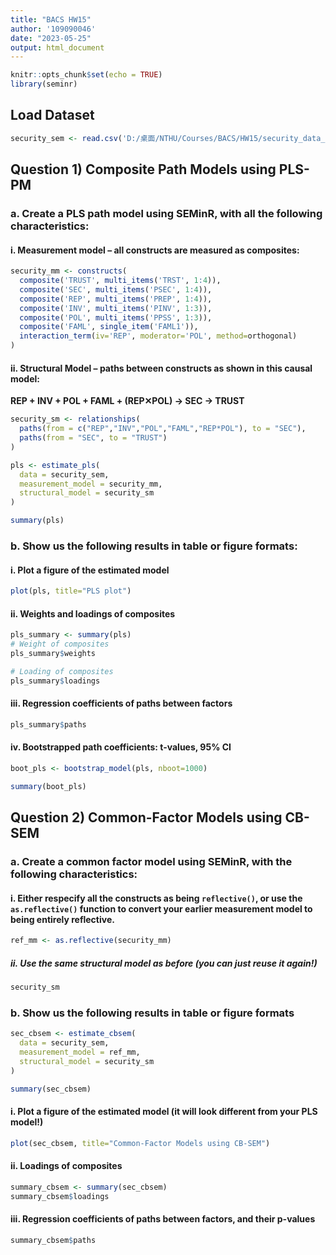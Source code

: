 ---
title: "BACS HW15"
author: '109090046'
date: "2023-05-25"
output: html_document
---

```{r setup, include=FALSE}
knitr::opts_chunk$set(echo = TRUE)
library(seminr)
```

## Load Dataset
```{r cars}
security_sem <- read.csv('D:/桌面/NTHU/Courses/BACS/HW15/security_data_sem.csv')
```

## Question 1) Composite Path Models using PLS-PM

### a. Create a PLS path model using SEMinR, with all the following characteristics:

#### i. Measurement model – all constructs are measured as composites:
```{r}
security_mm <- constructs(
  composite('TRUST', multi_items('TRST', 1:4)),
  composite('SEC', multi_items('PSEC', 1:4)),
  composite('REP', multi_items('PREP', 1:4)),
  composite('INV', multi_items('PINV', 1:3)),
  composite('POL', multi_items('PPSS', 1:3)),
  composite('FAML', single_item('FAML1')),
  interaction_term(iv='REP', moderator='POL', method=orthogonal)
)
```

#### ii. Structural Model – paths between constructs as shown in this causal model:
**REP + INV + POL + FAML + (REP✕POL) → SEC → TRUST**
```{r}
security_sm <- relationships(
  paths(from = c("REP","INV","POL","FAML","REP*POL"), to = "SEC"),
  paths(from = "SEC", to = "TRUST")
)
```

```{r}
pls <- estimate_pls(
  data = security_sem,
  measurement_model = security_mm,
  structural_model = security_sm
)

summary(pls)
```

### b. Show us the following results in table or figure formats:

#### i. Plot a figure of the estimated model
```{r}
plot(pls, title="PLS plot")
```

#### ii. Weights and loadings of composites
```{r}
pls_summary <- summary(pls)
# Weight of composites
pls_summary$weights

# Loading of composites
pls_summary$loadings
```

#### iii. Regression coefficients of paths between factors
```{r}
pls_summary$paths
```

#### iv. Bootstrapped path coefficients: t-values, 95% CI
```{r}
boot_pls <- bootstrap_model(pls, nboot=1000)

summary(boot_pls)
```

## Question 2) Common-Factor Models using CB-SEM

### a. Create a common factor model using SEMinR, with the following characteristics:

#### i. Either respecify all the constructs as being `reflective()`, or use the `as.reflective()` function to convert your earlier measurement model to being entirely reflective.
```{r}
ref_mm <- as.reflective(security_mm)
```

##### ii. Use the same structural model as before (you can just reuse it again!)
```{r}
security_sm
```

### b. Show us the following results in table or figure formats
```{r}
sec_cbsem <- estimate_cbsem(
  data = security_sem,
  measurement_model = ref_mm,
  structural_model = security_sm
)

summary(sec_cbsem)
```

#### i. Plot a figure of the estimated model (it will look different from your PLS model!)
```{r}
plot(sec_cbsem, title="Common-Factor Models using CB-SEM")
```

#### ii. Loadings of composites
```{r}
summary_cbsem <- summary(sec_cbsem)
summary_cbsem$loadings
```

#### iii. Regression coefficients of paths between factors, and their p-values
```{r}
summary_cbsem$paths
```
